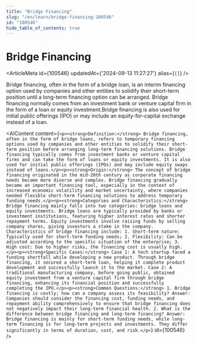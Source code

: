 ```yaml
---
title: "Bridge Financing"
slug: "/en/learn/bridge-financing-100546"
id: "100546"
hide_table_of_contents: true
---
```



# Bridge Financing

<ArticleMeta id={100546} updatedAt={'2024-09-13 11:27:27'} alias={`[]`} />
<div className='border-solid border-b border-t-0 my-4 border-[var(--ifm-color-gray-300)]' />

Bridge financing, often in the form of a bridge loan, is an interim financing option used by companies and other entities to solidify their short-term position until a long-term financing option can be arranged. Bridge financing normally comes from an investment bank or venture capital firm in the form of a loan or equity investment.Bridge financing is also used for initial public offerings (IPO) or may include an equity-for-capital exchange instead of a loan.

<AIContent content={`<p><strong>Definition:</strong> Bridge financing, often in the form of bridge loans, refers to temporary financing options used by companies and other entities to solidify their short-term position before arranging long-term financing solutions. Bridge financing typically comes from investment banks or venture capital firms and can take the form of loans or equity investments. It is also used for initial public offerings (IPOs) and may include equity swaps instead of loans.</p><p><strong>Origin:</strong> The concept of bridge financing originated in the mid-20th century as corporate financing needs became more diverse and complex. Bridge financing gradually became an important financing tool, especially in the context of increased economic volatility and market uncertainty, where companies needed flexible short-term financing solutions to address temporary funding needs.</p><p><strong>Categories and Characteristics:</strong> Bridge financing mainly falls into two categories: bridge loans and equity investments. Bridge loans are typically provided by banks or investment institutions, featuring higher interest rates and shorter repayment terms. Equity investments involve raising funds by selling company shares, giving investors a stake in the company. Characteristics of bridge financing include: 1. Short-term nature: Typically used for short-term funding needs; 2. Flexibility: Can be adjusted according to the specific situation of the enterprise; 3. High cost: Due to higher risks, the financing cost is usually high.</p><p><strong>Specific Cases:</strong> Case 1: A tech startup faced a funding shortfall while developing a new product. Through bridge financing, it secured a short-term loan, helping it complete product development and successfully launch it to the market. Case 2: A traditional manufacturing company, before going public, obtained equity investment from a venture capital firm through bridge financing, enhancing its financial position and successfully completing the IPO.</p><p><strong>Common Questions:</strong> 1. Bridge financing is costly; how can a company assess its feasibility? Answer: Companies should consider the financing cost, funding needs, and repayment ability comprehensively to ensure that bridge financing does not negatively impact their long-term financial health. 2. What is the difference between bridge financing and long-term financing? Answer: Bridge financing is mainly for short-term funding needs, while long-term financing is for long-term projects and investments. They differ significantly in terms of duration, cost, and risk.</p>`} id={100546} />
